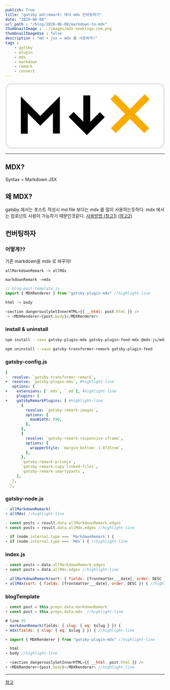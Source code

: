 ```yaml
---
publish: True
title: "gatsby md(remark) 에서 mdx 컨버팅하기"
date: "2020-06-08"
url_path : "/blog/2020-06-08/markdown-to-mdx"
thumbnailImage : ../images/mdx-seeklogo.com.png
thumbnailImageUse : false
description : "md + jsx = mdx 를 사용하자!"
tags : 
    - gatsby
    - plugin
    - mdx
    - markdown
    - remark
    - convert 
---
```


<svg width="100%" height="100%" viewBox="0 0 512 212" version="1.1" xmlns="http://www.w3.org/2000/svg" preserveAspectRatio="xMidYMid">
    <g>
        <path d="M19.4782609,2.7826087 L492.521739,2.7826087 C501.742493,2.7826087 509.217391,10.2575068 509.217391,19.4782609 L509.217391,192 C509.217391,201.220754 501.742493,208.695652 492.521739,208.695652 L19.4782609,208.695652 C10.2575068,208.695652 2.7826087,201.220754 2.7826087,192 L2.7826087,19.4782609 C2.7826087,10.2575068 10.2575068,2.7826087 19.4782609,2.7826087 Z" fill="#FFFFFF"></path>
        <path d="M19.4782609,0 L492.521739,0 C503.279286,0 512,8.72071444 512,19.4782609 L512,192 C512,202.757546 503.279286,211.478261 492.521739,211.478261 L19.4782609,211.478261 C8.72071444,211.478261 0,202.757546 0,192 L0,19.4782609 C0,8.72071444 8.72071444,0 19.4782609,0 Z M19.4782609,5.56521739 C11.7942991,5.56521739 5.56521739,11.7942991 5.56521739,19.4782609 L5.56521739,192 C5.56521739,199.683962 11.7942991,205.913043 19.4782609,205.913043 L492.521739,205.913043 C500.205701,205.913043 506.434783,199.683962 506.434783,192 L506.434783,19.4782609 C506.434783,11.7942991 500.205701,5.56521739 492.521739,5.56521739 L19.4782609,5.56521739 Z" fill="#EAEAEA"></path>
        <polygon fill="#000000" points="272.695652 40.2031304 272.694464 125.098667 303.878525 93.920837 319.61875 109.662235 261.97675 167.299939 203.607855 108.931044 219.348667 93.1902318 250.433594 124.275014 250.434783 40.2031304"></polygon>
        <polygon fill="#000000" points="72.1623188 162.979246 72.1623188 97.2318069 112.416825 137.489219 152.976696 96.9322596 152.976696 162.31513 175.237565 162.31513 175.237565 43.192494 112.417958 106.007592 49.9014493 43.4865699 49.9014493 162.979246"></polygon>
        <polygon fill="#F9AC00" points="447.84683 36.6511988 463.587373 52.3922795 416.437797 99.5394783 462.136706 145.239721 446.396163 160.980801 400.695652 115.281623 354.995141 160.980801 339.254598 145.239721 384.949797 99.5394783 337.803931 52.3922795 353.544474 36.6511988 400.695652 83.7973333"></polygon>
    </g>
</svg>

---

## MDX?
Syntax = Markdown JSX 


## 왜 MDX?
gatsby 에서는 포스트 작성시 md file 보다는 mdx 를 많이 사용하는듯하다. mdx 에서는 컴포넌트 사용이 가능하기 때문인것같다.
[사용방법 (참고1)](https://mdxjs.com/getting-started#hello-world)
[(참고2)](https://www.gatsbyjs.org/docs/mdx/)

## 컨버팅하자

### 어떻게??
기존 markdown을 mdx 로 바꾸자!

`allMarkdownRemark -> allMdx`

`markdownRemark ->mdx `

```js
// blog-post-template.js
import { MDXRenderer } from "gatsby-plugin-mdx" //highlight-line

html -> body 

<section dangerouslySetInnerHTML={{ __html: post.html }} />
-> <MDXRenderer>{post.body}</MDXRenderer> 
```

### install & uninstall

```bash
npm install --save gatsby-plugin-mdx gatsby-plugin-feed-mdx @mdx-js/mdx @mdx-js/react
```
```bash
npm uninstall --save gatsby-transformer-remark gatsby-plugin-feed
```

### gatsby-config.js
```yml
{
-  resolve: `gatsby-transformer-remark`,
+  resolve: `gatsby-plugin-mdx`, #highlight-line
   options: {
+    extensions: [`.mdx`, `.md`], #highlight-line
-    plugins: [
+    gatsbyRemarkPlugins: [ #highlight-line
       {
         resolve: `gatsby-remark-images`,
         options: {
           maxWidth: 590,
         },
       },
       {
         resolve: `gatsby-remark-responsive-iframe`,
         options: {
           wrapperStyle: `margin-bottom: 1.0725rem`,
         },
       },
       `gatsby-remark-prismjs`,
       `gatsby-remark-copy-linked-files`,
       `gatsby-remark-smartypants`,
     ],
   },
  },
```

### gatsby-node.js
```js
- allMarkdownRemark(
+ allMdx( //highlight-line
```
```js
- const posts = result.data.allMarkdownRemark.edges
+ const posts = result.data.allMdx.edges //highlight-line
```

```js
- if (node.internal.type === `MarkdownRemark`) {
+ if (node.internal.type === `Mdx`) { //highlight-line
```

### index.js
```js
- const posts = data.allMarkdownRemark.edges
+ const posts = data.allMdx.edges //highlight-line
```
```js
- allMarkdownRemark(sort: { fields: [frontmatter___date], order: DESC }) {
+ allMdx(sort: { fields: [frontmatter___date], order: DESC }) { //highlight-line
```

### blogTemplate
```js
- const post = this.props.data.markdownRemark
+ const post = this.props.data.mdx  //highlight-line
```
```js
# line 93
- markdownRemark(fields: { slug: { eq: $slug } }) {
+ mdx(fields: { slug: { eq: $slug } }) { //highlight-line
```

```js
+ import { MDXRenderer } from "gatsby-plugin-mdx" //highlight-line
```
```js
- html
+ body //highlight-line
```
```js
- <section dangerouslySetInnerHTML={{ __html: post.html }} />
+ <MDXRenderer>{post.body}</MDXRenderer> //highlight-line
```



---

[참고](https://www.gatsbyjs.org/blog/2019-11-21-how-to-convert-an-existing-gatsby-blog-to-use-mdx/)